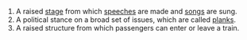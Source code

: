 #A raised [[stage]] from which [[speech]]es are made and [[song]]s are sung.
#A political stance on a broad set of issues, which are called [[plank]]s.
#A raised structure from which passengers can enter or leave a train.